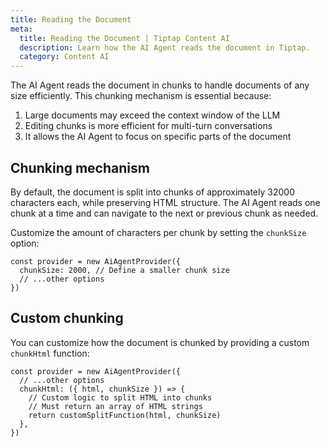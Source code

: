 ```yaml
---
title: Reading the Document
meta:
  title: Reading the Document | Tiptap Content AI
  description: Learn how the AI Agent reads the document in Tiptap.
  category: Content AI
---
```


The AI Agent reads the document in chunks to handle documents of any size efficiently. This chunking mechanism is essential because:

1. Large documents may exceed the context window of the LLM
2. Editing chunks is more efficient for multi-turn conversations
3. It allows the AI Agent to focus on specific parts of the document

## Chunking mechanism

By default, the document is split into chunks of approximately 32000 characters each, while preserving HTML structure. The AI Agent reads one chunk at a time and can navigate to the next or previous chunk as needed.

Customize the amount of characters per chunk by setting the `chunkSize` option:

```tsx
const provider = new AiAgentProvider({
  chunkSize: 2000, // Define a smaller chunk size
  // ...other options
})
```

## Custom chunking

You can customize how the document is chunked by providing a custom `chunkHtml` function:

```tsx
const provider = new AiAgentProvider({
  // ...other options
  chunkHtml: ({ html, chunkSize }) => {
    // Custom logic to split HTML into chunks
    // Must return an array of HTML strings
    return customSplitFunction(html, chunkSize)
  },
})
```
